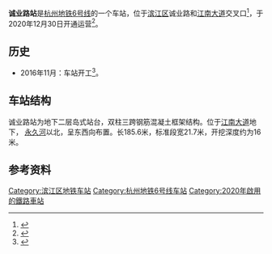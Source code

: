 {{Infobox station
|name = 诚业路站
|eng_name = Chengye Road Station
|former = 公建中心站（工程名）
|linecolour = {{杭州地铁颜色|6|s}}
|image = 
|caption = 
|code = 
|address = {{CHN}}[[浙江省|浙江省]][[杭州市|杭州市]][[滨江区|滨江区]]<br/>[[浦沿街道|浦沿街道]]江南大道诚业路口
|coordinates = {{coord|30.188988|120.165355|display=inline,title}}
|structure = 地下车站
|interchange = 
|hall = 地下站厅
|line = {{杭州地铁路线标志|6|full}}
|opened = 2020年12月30日
|platform = 1个岛式站台
|exits = 
|first = 
|last = 
|adjacent = 
{{Adjacent stations|system=HZM
|line1=6|left1=伟业路|right1=建业路|note-mid1=建设中
}}
|route_map=
}}
'''诚业路站'''是[[杭州地铁6号线|杭州地铁6号线]]的一个车站，位于[[滨江区|滨江区]]诚业路和[[江南大道_(杭州)|江南大道]]交叉口<ref >{{cite web |url=http://hznews.hangzhou.com.cn/chengshi/content/2013-12/18/content_5006059.htm |language= |title=杭州地铁二期建设规划有两个重要变化 |publisher=杭州网 |date=2013-12-18 |accessdate= |archive-date=2013-12-19 |archive-url=https://web.archive.org/web/20131219010335/http://hznews.hangzhou.com.cn/chengshi/content/2013-12/18/content_5006059.htm |dead-url=yes }}</ref>，于2020年12月30日开通运营<ref>{{Cite web|title=明天上午11点，四条地铁线同步开通运营！杭州实现10城区地铁全覆盖_杭州网|url=https://ori.hangzhou.com.cn/ornews/content/2020-12/29/content_7883534.htm|accessdate=2020-12-29|work=ori.hangzhou.com.cn|archive-date=2021-01-03|archive-url=https://web.archive.org/web/20210103034809/https://ori.hangzhou.com.cn/ornews/content/2020-12/29/content_7883534.htm|dead-url=no}}</ref>。

==历史==
*2016年11月：车站开工<ref>{{cite news|title=地铁6号线又有4个站点即将施工 预计到2019年建成|url=http://auto.hangzhou.com.cn/xxzx/content/2016-11/09/content_6378727.htm|publisher=杭州网|date=2016-11-09|accessdate=2017-03-04|archive-date=2016-11-10|archive-url=https://web.archive.org/web/20161110180435/http://auto.hangzhou.com.cn/xxzx/content/2016-11/09/content_6378727.htm|dead-url=no}}</ref>。

==车站结构==
诚业路站为地下二层岛式站台，双柱三跨钢筋混凝土框架结构。位于[[江南大道_(杭州)|江南大道]]地下， [[永久河|永久河]]以北，呈东西向布置。长185.6米，标准段宽21.7米，开挖深度约为16米。

== 参考资料 ==
{{reflist}}
{{杭州地铁6号线}}

[[Category:滨江区地铁车站|Category:滨江区地铁车站]]
[[Category:杭州地铁6号线车站|Category:杭州地铁6号线车站]]
[[Category:2020年啟用的鐵路車站|Category:2020年啟用的鐵路車站]]